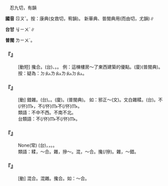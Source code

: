 
=={{ruby|糅|ㄖㄡˇ}}==

　忍九切，有韻

'''國音''' <rt>ㄖㄡˇ</rt>。按：康典{{ruby|：|ㄋㄧㄡˋ}}(女救切，宥韻)。 新華典、普閩典用{{ruby|：|ㄖㄡˊ}}(而由切，尤韻)∥

'''台甘''' <rt>ㆢㄧㄨˊ</rt>∥

'''普閩''' <rt>ㄌㄧㄨˊ</rt>。

    

==='''『{{ruby|糅|ㄖㄡˇ}}{{ruby|合|ㄏㄜˊ}}』'''===
: [動短] 攙合。(台){{ruby|濫|ㄌㆰ˫}}、{{ruby|摻|ㄑㄧㄠ}}{{ruby|雜|ㄗㄚㆴ ͘}}。{{ruby|雜|ㄗㄚㆴ ͘}}{{ruby|濫|ㄌㆰ˫}}{{ruby|摻|ㄘㆰ}}。 例：這棟樓房～了東西建築的優點。(廈){{ruby|雜|ㄗㄚㆴ ͘}}{{ruby|落|ㄌㄠ˪}}{{ruby|<mark>&#xf94fb;</mark>|ㄉㄠ˪}}(普閩典)。按：疑為：{{ruby|雜|ㄗㄚㆴ ͘}}{{ruby|<mark>&#xf94fb;</mark>|ㄉㄠ˪}}{{ruby|<mark>&#xf94fb;</mark>|ㄉㄠ˪}}{{ruby|→|ㄗㄚㆴ ͘}}<rt>ㄉㄠ˪</rt><rt>ㄌㄠ˪</rt>{{ruby|→|ㄗㄚㆴ ͘}}<rt>ㄌㄠ˪</rt><rt>ㄉㄠ˪</rt>。
    

==='''『{{ruby|雜|ㄗㄚˊ}}{{ruby|糅|ㄖㄡˇ}}』'''===
: [動] 錯雜。(台){{ruby|雜|ㄗㄚㆴ ͘}}{{ruby|濫|ㄌㆰ˫}}。{{ruby|摻|ㄘㆰ}}{{ruby|濫|ㄌㆰ˫}}。(廈){{ruby|濫|ㄌㆰ˫}}{{ruby|雜|ㄗㄚㆴ ͘}}。{{ruby|雜|ㄗㄚㆴ ͘}}{{ruby|醪|ㄌㄜˊ}}{{ruby|膏|ㄍㄜ}}(普閩典)。 如：邪正～(文)。文白雜糅。(台){{ruby|文|ㆠㄨㄣˊ}}{{ruby|言|ㆣㄧㄢˊ}}{{ruby|白|ㄅㆤㆷ ͘}}{{ruby|話|ㄨㆤ˫}}{{ruby|濫|ㄌㆰ˫}}{{ruby|濫|ㄌㆰ˫}}{{ruby|做|ㄗㄨㆤ˪}}{{ruby|/|ㄗㄜ˪}}{{ruby|一|ㄐㄧㆵ ͘}}{{ruby|堆|ㄉㄨㄧ}}。{{ruby|半|ㄅㄨㆩ˪}}{{ruby|文|ㆠㄨㄣˊ}}不(/伓)<rt>ㆬ˫</rt>{{ruby|白|ㄅㆤㆷ ͘}}，不(/伓)<rt>ㆬ˫</rt>{{ruby|成|ㄐㄧㆩˊ}}{{ruby|文|ㆠㄨㄣˊ}}{{ruby|言|ㆣㄧㄢˊ}}不(/伓)<rt>ㆬ˫</rt>{{ruby|成|ㄐㄧㆩˊ}}{{ruby|白|ㄅㆤㆷ ͘}}{{ruby|話|ㄨㆤ˫}}。
:類語：不中不西。不南不北。
:
:台類語：不(/伓)<rt>ㆬ˫</rt>{{ruby|漳|ㄐㄧㆲ}}不(/伓)<rt>ㆬ˫</rt>{{ruby|泉|ㄗㄨㆩˊ}}。
:
    

==='''『{{ruby|真|ㄓㄣ}}{{ruby|偽|ㄨㄟˋ}}{{ruby|雜|ㄗㄚˊ}}{{ruby|糅|ㄖㄡˇ}}』'''===
: None(常) (台){{ruby|亦|ㄚㆷ ͘}}{{ruby|有|ㄨ˫}}{{ruby|真|ㄐㄧㄣ}}{{ruby|丌|ㆤ}}，{{ruby|亦|ㄧㄚㆷ ͘}}{{ruby|有|ㄨ˫}}{{ruby|假|ㄍㆤˋ}}{{ruby|丌|ㆤ}}，{{ruby|濫|ㄌㆰ˫}}{{ruby|濫|ㄌㆰ˫}}{{ruby|做|ㄗㄨㆤ˪}}{{ruby|/|ㄗㄜ˪}}{{ruby|一|ㄐㄧㆵ ͘}}{{ruby|伙|ㄏㆤˋ}}{{ruby|/|ㄏㄨㆤˋ}}。{{ruby|歹|ㄆㆮˋ}}{{ruby|區|ㄎㄨ}}{{ruby|別|ㄅㄧㄚㆵ ͘}}。
:類語：糅，～合。雜，摻～。混，～合。攙(/摻)。雜，～錯。
:
    

==='''『{{ruby|糅|ㄖㄡˇ}}』'''===
: [動] 混合。混雜。攙合。如：～合。
    
